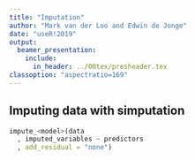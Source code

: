 ```yaml
---
title: "Imputation"
author: "Mark van der Loo and Edwin de Jonge"
date: "useR!2019"
output: 
  beamer_presentation:
    include:
      in_header: ../00tex/presheader.tex
classoption: "aspectratio=169"
---
```


## Imputing data with simputation


```r
impute_<model>(data
  , imputed_variables ~ predictors
  , add_residual = "none")
```



